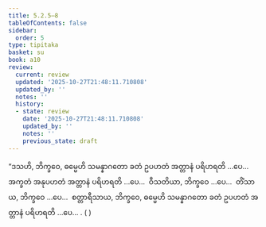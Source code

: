 ```yaml
---
title: 5.2.5–8
tableOfContents: false
sidebar:
  order: 5
type: tipitaka
basket: su
book: a10
review:
  current: review
  updated: '2025-10-27T21:48:11.710808'
  updated_by: ''
  notes: ''
  history:
  - state: review
    date: '2025-10-27T21:48:11.710808'
    updated_by: ''
    notes: ''
    previous_state: draft
---
```



<ReviewStatus review={frontmatter.review} showDetails={true} />

<HypothesisAnnotation frontmatter={frontmatter} />

<DynamicBreadcrumb />

<Division number="225–228" book="a10" e="ch" v="17">

<Paragraph number="1522" book="a10">
“ဒသဟိ, ဘိက္ခဝေ, ဓမ္မေဟိ သမန္နာဂတော ခတံ ဥပဟတံ အတ္တာနံ ပရိဟရတိ …ပေ…  အက္ခတံ အနုပဟတံ အတ္တာနံ ပရိဟရတိ …ပေ…  ဝီသတိယာ, ဘိက္ခဝေ …ပေ…  တိံသာယ, ဘိက္ခဝေ …ပေ…  စတ္တာရီသာယ, ဘိက္ခဝေ, ဓမ္မေဟိ သမန္နာဂတော ခတံ ဥပဟတံ အတ္တာနံ ပရိဟရတိ …ပေ… .

</Paragraph>
</Division>

<Paragraph number="1523" type="center" book="a10">
( )
</Paragraph>
